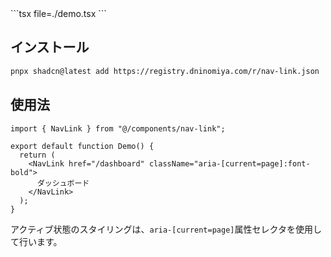
<DemoCanvas>
  <DemoPreview>
    <Demo />
  </DemoPreview>
  <DemoCode>
    ```tsx file=./demo.tsx
    ```
  </DemoCode>
</DemoCanvas>

## インストール

```bash
pnpx shadcn@latest add https://registry.dninomiya.com/r/nav-link.json
```

## 使用法

```tsx
import { NavLink } from "@/components/nav-link";

export default function Demo() {
  return (
    <NavLink href="/dashboard" className="aria-[current=page]:font-bold">
      ダッシュボード
    </NavLink>
  );
}
```

アクティブ状態のスタイリングは、`aria-[current=page]`属性セレクタを使用して行います。
